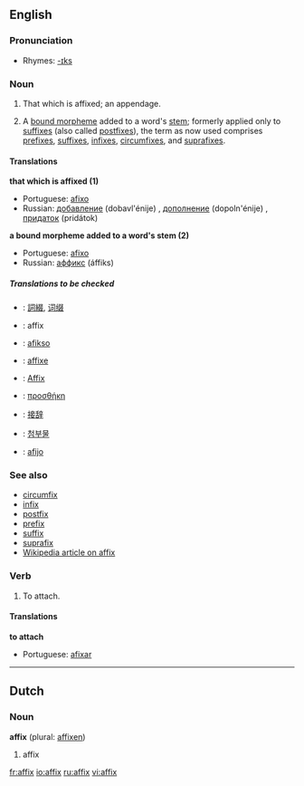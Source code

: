 {{see|Affix}}
==English==

===Pronunciation===
*Rhymes: [[Rhymes:English:-ɪks|-ɪks]]

===Noun===
{{en-noun|es}}
#That which is affixed; an appendage.
#{{linguistics}} A [[bound morpheme]] added to a word's [[stem]]; formerly applied only to [[suffix]]es (also called [[postfix]]es), the term as now used comprises [[prefix]]es, [[suffix]]es, [[infix]]es, [[circumfix]]es, and [[suprafix]]es.

====Translations====
'''that which is affixed (1)'''
{{top}}
{{mid}}
*Portuguese: [[afixo]] {{m}}
*Russian: [[добавление]] (dobavl'énije) {{n}}, [[дополнение]] (dopoln'énije) {{n}}, [[придаток]] (pridátok) {{n}}
{{bottom}}

'''a bound morpheme added to a word's stem (2)'''
{{top}}
{{mid}}
*Portuguese: [[afixo]] {{m}}
*Russian: [[аффикс]] (áffiks) {{m}} 
{{bottom}}

=====Translations to be checked=====
{{checktrans}}
{{top}}
*{{ttbc|Chinese}}: [[詞綴]], [[词缀]]
*{{ttbc|Dutch}}: affix {{n}}
*{{ttbc|Esperanto}}: [[afikso]]
*{{ttbc|French}}: [[affixe]]
*{{ttbc|German}}: [[Affix]] {{n}}
{{mid}}
*{{ttbc|Greek}}: [[προσθήκη]] {{f}}
*{{ttbc|Japanese}}: [[接辞]]
*{{ttbc|Korean}}: [[첨부물]]
*{{ttbc|Spanish}}: [[afijo]] {{m}}
{{bottom}}

===See also===
*[[circumfix]]
*[[infix]]
*[[postfix]]
*[[prefix]]
*[[suffix]]
*[[suprafix]]
*[[w:Affix|Wikipedia article on affix]]

===Verb===
{{en-verb|affix|es}}
# To attach.

====Translations====
'''to attach'''
{{top}}
{{mid}}
*Portuguese: [[afixar]]
{{bottom}}

----

==Dutch==
===Noun===
'''affix''' {{n}} (plural: [[affixen]])

# affix

[[fr:affix]]
[[io:affix]]
[[ru:affix]]
[[vi:affix]]